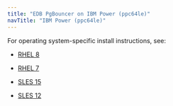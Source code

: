 ```yaml
---
title: "EDB PgBouncer on IBM Power (ppc64le)"
navTitle: "IBM Power (ppc64le)"
---
```


For operating system-specific install instructions, see:


  - [RHEL 8](09_pgbouncer_rhel8_ppcle)

  - [RHEL 7](10_pgbouncer_rhel7_ppcle)
  - [SLES 15](11_pgbouncer_sles15_ppcle)
  - [SLES 12](12_pgbouncer_sles12_ppcle)



